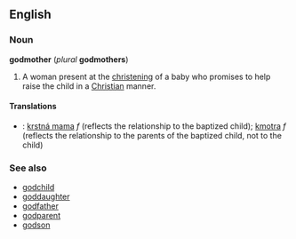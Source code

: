 ==English==
===Noun===
'''godmother''' (''plural'' '''godmothers''')

#A woman present at the [[christening]] of a baby who promises to help raise the child in a [[Christian]] manner.

====Translations====
*{{sk}}: [[krstná mama]] ''f'' (reflects the relationship to the baptized child); [[kmotra#Slovak|kmotra]] ''f'' (reflects the relationship to the parents of the baptized child, not to the child)

===See also===
*[[godchild]]
*[[goddaughter]]
*[[godfather]]
*[[godparent]]
*[[godson]]